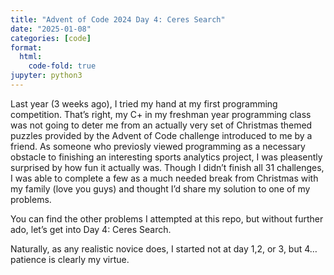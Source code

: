 ```yaml
---
title: "Advent of Code 2024 Day 4: Ceres Search"
date: "2025-01-08"
categories: [code]
format:
  html:
    code-fold: true
jupyter: python3
---
```



Last year (3 weeks ago), I tried my hand at my first programming competition. That's right, my C+ in my freshman year programming class was
not going to deter me from an actually very set of Christmas themed puzzles provided by the Advent of Code challenge introduced to me by a friend. As
someone who previosly viewed programming as a necessary obstacle to finishing an interesting sports analytics project, I was pleasently surprised
by how fun it actually was. Though I didn't finish all 31 challenges, I was able to complete a few as a much needed break from Christmas with my 
family (love you guys) and thought I'd share my solution to one of my problems.

You can find the other problems I attempted at this repo, but without further ado, let's get into Day 4: Ceres Search.

Naturally, as any realistic novice does, I started not at day 1,2, or 3, but 4... patience is clearly my virtue.